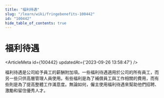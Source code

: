 ```yaml
---
title: "福利待遇"
slug: "/learn/wiki/fringebenefits-100442"
id: "100442"
hide_table_of_contents: true
---
```



# 福利待遇

<ArticleMeta id={100442} updatedAt={'2023-09-26 13:58:47'} />
<div className='border-solid border-b border-t-0 my-4 border-[var(--ifm-color-gray-300)]' />

福利待遇是公司給予員工的薪酬附加項。一些福利待遇適用於公司的所有員工，而另一些只供高層管理人員使用。有些福利是為了補償員工與工作相關的費用，而有些則是為了提高整體工作滿意度。無論如何，僱主使用福利待遇來幫助他們招聘、激勵和留住優秀人才。
